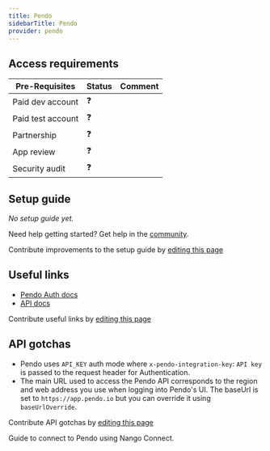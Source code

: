 ```yaml
---
title: Pendo
sidebarTitle: Pendo
provider: pendo
---
```




<Overview />
<PreBuiltTooling />
<PreBuiltUseCases />

## Access requirements
| Pre-Requisites | Status | Comment|
| - | - | - |
| Paid dev account | ❓ |  |
| Paid test account | ❓ |  |
| Partnership | ❓ | |
| App review | ❓ |  |
| Security audit | ❓ | |


## Setup guide

_No setup guide yet._

<Tip>Need help getting started? Get help in the [community](https://nango.dev/slack).</Tip>

<Note>Contribute improvements to the setup guide by [editing this page](https://github.com/nangohq/nango/tree/master/docs-v2/integrations/all/pendo.mdx)</Note>


## Useful links

-   [Pendo Auth docs](https://engageapi.pendo.io/#getting-started)
-   [API docs](https://engageapi.pendo.io/#pendo-api-overview)

<Note>Contribute useful links by [editing this page](https://github.com/nangohq/nango/tree/master/docs-v2/integrations/all/pendo.mdx)</Note>

## API gotchas

- Pendo uses `API_KEY` auth mode where `x-pendo-integration-key`: `API key` is passed to the request header for Authentication.
- The main URL used to access the Pendo API corresponds to the region and web address you use when logging into Pendo's UI. The baseUrl is set to `https://app.pendo.io` but you can override it using `baseUrlOverride`.

<Note>Contribute API gotchas by [editing this page](https://github.com/nangohq/nango/tree/master/docs-v2/integrations/all/pendo.mdx)</Note>

<Card title="Connect to Pendo" icon="link" href="/integrations/all/pendo/connect" horizontal>
  Guide to connect to Pendo using Nango Connect.
</Card>
